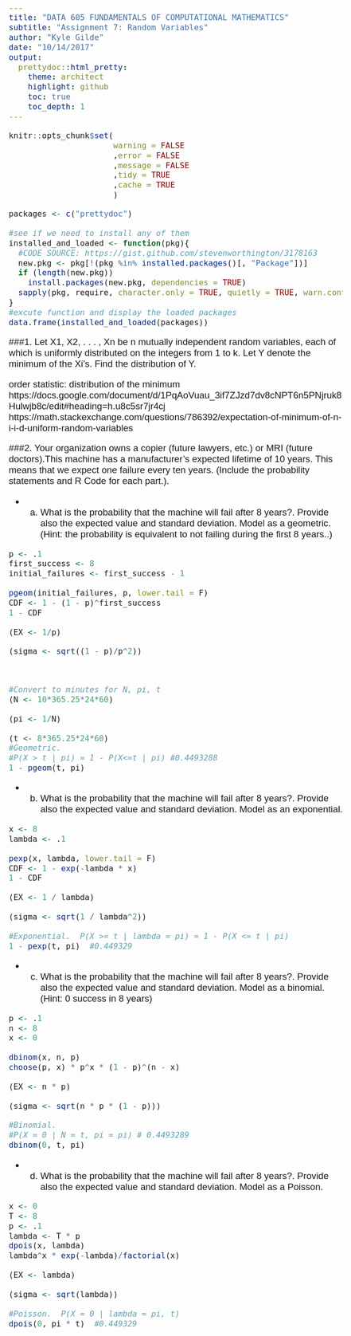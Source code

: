 ```yaml
---
title: "DATA 605 FUNDAMENTALS OF COMPUTATIONAL MATHEMATICS" 
subtitle: "Assignment 7: Random Variables"
author: "Kyle Gilde"
date: "10/14/2017"
output: 
  prettydoc::html_pretty:
    theme: architect
    highlight: github
    toc: true
    toc_depth: 1
---
```

<style type="text/css">
body{
  font-family: Helvetica;
  font-size: 14pt;
}
</style>
<body>
```r
knitr::opts_chunk$set(
                      warning = FALSE
                      ,error = FALSE
                      ,message = FALSE
                      ,tidy = TRUE
                      ,cache = TRUE
                      )
```


```r
packages <- c("prettydoc")

#see if we need to install any of them
installed_and_loaded <- function(pkg){
  #CODE SOURCE: https://gist.github.com/stevenworthington/3178163
  new.pkg <- pkg[!(pkg %in% installed.packages()[, "Package"])]
  if (length(new.pkg)) 
    install.packages(new.pkg, dependencies = TRUE)
  sapply(pkg, require, character.only = TRUE, quietly = TRUE, warn.conflicts = FALSE)
}
#excute function and display the loaded packages
data.frame(installed_and_loaded(packages))
```

###1. Let X1, X2, . . . , Xn be n mutually independent random variables, each of which is uniformly distributed on the integers from 1 to k. Let Y denote the minimum of the Xi's. Find the distribution of Y.

order statistic: distribution of the minimum
https://docs.google.com/document/d/1PqAoVuau_3if7ZJzd7dv8cNPT6n5PNjruk8Hulwjb8c/edit#heading=h.u8c5sr7jr4cj
https://math.stackexchange.com/questions/786392/expectation-of-minimum-of-n-i-i-d-uniform-random-variables

###2. Your organization owns a copier (future lawyers, etc.) or MRI (future doctors).This machine has a manufacturer's expected lifetime of 10 years. This means that we expect one failure every ten years. (Include the probability statements and R Code for each part.).



+ a. What is the probability that the machine will fail after 8 years?. Provide also the
expected value and standard deviation. Model as a geometric. (Hint: the probability is
equivalent to not failing during the first 8 years..)

 \begin{equation}
P(X > 8) = \sum_{x>8}.1(1 - .1)^{x - 1} = 0.4493288
\end{equation}
 \begin{equation}
E(X) = 1/.1 = 10
\end{equation}
 \begin{equation}
\sigma = \sqrt{\frac{1 - .1}{.1^2}} = 9.486833
\end{equation}

```r
p <- .1
first_success <- 8
initial_failures <- first_success - 1

pgeom(initial_failures, p, lower.tail = F)
CDF <- 1 - (1 - p)^first_success
1 - CDF

(EX <- 1/p)

(sigma <- sqrt((1 - p)/p^2))



#Convert to minutes for N, pi, t
(N <- 10*365.25*24*60)

(pi <- 1/N)

(t <- 8*365.25*24*60)
#Geometric.
#P(X > t | pi) = 1 - P(X<=t | pi) #0.4493288
1 - pgeom(t, pi)

```

+ b. What is the probability that the machine will fail after 8 years?. Provide also the
expected value and standard deviation. Model as an exponential.

 \begin{equation}
P(X > 8) = \int_{8}^{\infty} \lambda e^{-\lambda x} = 0.449329
\end{equation}
 \begin{equation}
E(X) = 10 
\end{equation}
 \begin{equation}
\sigma = \sqrt{1 / .1^2} = 10
\end{equation}


```r
x <- 8
lambda <- .1

pexp(x, lambda, lower.tail = F)
CDF <- 1 - exp(-lambda * x)
1 - CDF

(EX <- 1 / lambda)

(sigma <- sqrt(1 / lambda^2))

#Exponential.  P(X >= t | lambda = pi) = 1 - P(X <= t | pi)
1 - pexp(t, pi)  #0.449329
```

+ c. What is the probability that the machine will fail after 8 years?. Provide also the
expected value and standard deviation. Model as a binomial. (Hint: 0 success in 8
years)

 \begin{equation}
P(X > 8) = \left( \begin{array}{c} 8 \\ 0 \end{array} \right).1^x(1 - .1)^{8-0} = 0.4493289
\end{equation}
 \begin{equation}
E(X) = 8 * .1 = .8
\end{equation}
 \begin{equation}
\sigma = \sqrt{8 * .1 (1 - .1)} = \sqrt{0.72} = 0.8485281
\end{equation}

```r
p <- .1
n <- 8
x <- 0

dbinom(x, n, p)
choose(p, x) * p^x * (1 - p)^(n - x)

(EX <- n * p)

(sigma <- sqrt(n * p * (1 - p)))

#Binomial.
#P(X = 0 | N = t, pi = pi) # 0.4493289
dbinom(0, t, pi)  
```


+ d. What is the probability that the machine will fail after 8 years?. Provide also the
expected value and standard deviation. Model as a Poisson. 

 \begin{equation}
P(X > 8) = \sum_{x>8}\frac{10^xe^{-10}}{x!} = 0.449329
\end{equation}
 \begin{equation}
E(X) = .8 
\end{equation}
 \begin{equation}
\sigma = \sqrt{.8} = 0.894427
\end{equation}

```r
x <- 0
T <- 8
p <- .1
lambda <- T * p
dpois(x, lambda)
lambda^x * exp(-lambda)/factorial(x)

(EX <- lambda)

(sigma <- sqrt(lambda))

#Poisson.  P(X = 0 | lambda = pi, t)
dpois(0, pi * t)  #0.449329
```

</body>